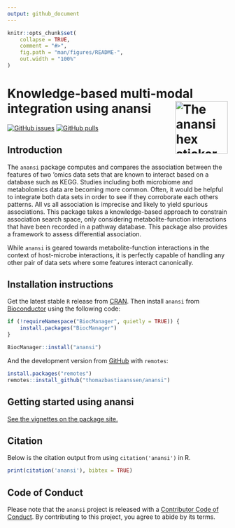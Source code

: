 ```yaml
---
output: github_document
---
```


<!-- README.md is generated from README.Rmd. Please edit that file -->

```r
knitr::opts_chunk$set(
    collapse = TRUE,
    comment = "#>",
    fig.path = "man/figures/README-",
    out.width = "100%"
)
```

# Knowledge-based multi-modal integration using anansi <img src="man/figures/anansi_hex.png" align="right" width="120" alt="The anansi hex sticker" />

<!-- badges: start -->
[![GitHub issues](https://img.shields.io/github/issues/thomazbastiaanssen/anansi)](https://github.com/thomazbastiaanssen/anansi/issues)
[![GitHub pulls](https://img.shields.io/github/issues-pr/thomazbastiaanssen/anansi)](https://github.com/thomazbastiaanssen/anansi/pulls)
<!-- badges: end -->

## Introduction

The `anansi` package computes and compares the association between the features
of two 'omics data sets that are known to interact based on a database such as
KEGG. Studies including both microbiome and metabolomics data are becoming more
common. Often, it would be helpful to integrate both data sets in order to see 
if they corroborate each others patterns. All vs all association is imprecise 
and likely to yield spurious associations. This package takes a knowledge-based
approach to constrain association search space, only considering
metabolite-function interactions that have been recorded in a pathway database.
This package also provides a framework to assess differential association.

While `anansi` is geared towards metabolite-function interactions in the context
of host-microbe interactions, it is perfectly capable of handling any other pair
of data sets where some features interact canonically. 

## Installation instructions

Get the latest stable `R` release from [CRAN](http://cran.r-project.org/). Then
install `anansi` from [Bioconductor](http://bioconductor.org/) using the
following code:

```r
if (!requireNamespace("BiocManager", quietly = TRUE)) {
    install.packages("BiocManager")
}

BiocManager::install("anansi")
```

And the development version from
[GitHub](https://github.com/thomazbastiaanssen/anansi) with `remotes`: 

```r
install.packages("remotes")
remotes::install_github("thomazbastiaanssen/anansi")
```
## Getting started using anansi

[See the vignettes on the package site.](https://thomazbastiaanssen.github.io/anansi/articles/anansi.html)

## Citation

Below is the citation output from using `citation('anansi')` in R. 

```r
print(citation('anansi'), bibtex = TRUE)
```

## Code of Conduct

Please note that the `anansi` project is released with a [Contributor Code of Conduct](http://bioconductor.org/about/code-of-conduct/). By contributing to 
this project, you agree to abide by its terms.
